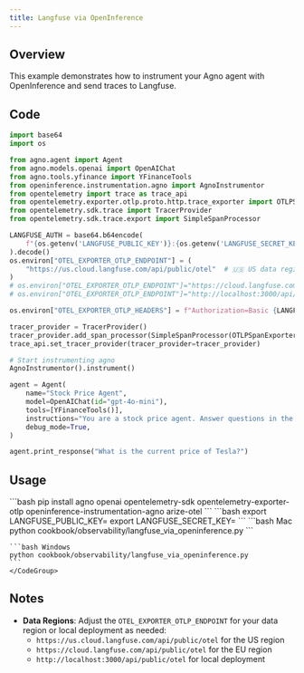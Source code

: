 ```yaml
---
title: Langfuse via OpenInference
---
```


## Overview

This example demonstrates how to instrument your Agno agent with OpenInference and send traces to Langfuse.

## Code

```python
import base64
import os

from agno.agent import Agent
from agno.models.openai import OpenAIChat
from agno.tools.yfinance import YFinanceTools
from openinference.instrumentation.agno import AgnoInstrumentor
from opentelemetry import trace as trace_api
from opentelemetry.exporter.otlp.proto.http.trace_exporter import OTLPSpanExporter
from opentelemetry.sdk.trace import TracerProvider
from opentelemetry.sdk.trace.export import SimpleSpanProcessor

LANGFUSE_AUTH = base64.b64encode(
    f"{os.getenv('LANGFUSE_PUBLIC_KEY')}:{os.getenv('LANGFUSE_SECRET_KEY')}".encode()
).decode()
os.environ["OTEL_EXPORTER_OTLP_ENDPOINT"] = (
    "https://us.cloud.langfuse.com/api/public/otel"  # 🇺🇸 US data region
)
# os.environ["OTEL_EXPORTER_OTLP_ENDPOINT"]="https://cloud.langfuse.com/api/public/otel" # 🇪🇺 EU data region
# os.environ["OTEL_EXPORTER_OTLP_ENDPOINT"]="http://localhost:3000/api/public/otel" # 🏠 Local deployment (>= v3.22.0)

os.environ["OTEL_EXPORTER_OTLP_HEADERS"] = f"Authorization=Basic {LANGFUSE_AUTH}"

tracer_provider = TracerProvider()
tracer_provider.add_span_processor(SimpleSpanProcessor(OTLPSpanExporter()))
trace_api.set_tracer_provider(tracer_provider=tracer_provider)

# Start instrumenting agno
AgnoInstrumentor().instrument()

agent = Agent(
    name="Stock Price Agent",
    model=OpenAIChat(id="gpt-4o-mini"),
    tools=[YFinanceTools()],
    instructions="You are a stock price agent. Answer questions in the style of a stock analyst.",
    debug_mode=True,
)

agent.print_response("What is the current price of Tesla?")
```

## Usage

<Steps>
  <Step title="Install Dependencies">
    ```bash
    pip install agno openai opentelemetry-sdk opentelemetry-exporter-otlp openinference-instrumentation-agno arize-otel
    ```
  </Step>

  <Step title="Set Environment Variables">
    ```bash
    export LANGFUSE_PUBLIC_KEY=<your-public-key>
    export LANGFUSE_SECRET_KEY=<your-secret-key>
    ```
  </Step>

  <Step title="Run the Agent">
    <CodeGroup>
    ```bash Mac
    python cookbook/observability/langfuse_via_openinference.py
    ```

    ```bash Windows
    python cookbook/observability/langfuse_via_openinference.py
    ```
    </CodeGroup>
  </Step>
</Steps>

## Notes

- **Data Regions**: Adjust the `OTEL_EXPORTER_OTLP_ENDPOINT` for your data region or local deployment as needed:
  - `https://us.cloud.langfuse.com/api/public/otel` for the US region
  - `https://cloud.langfuse.com/api/public/otel` for the EU region
  - `http://localhost:3000/api/public/otel` for local deployment